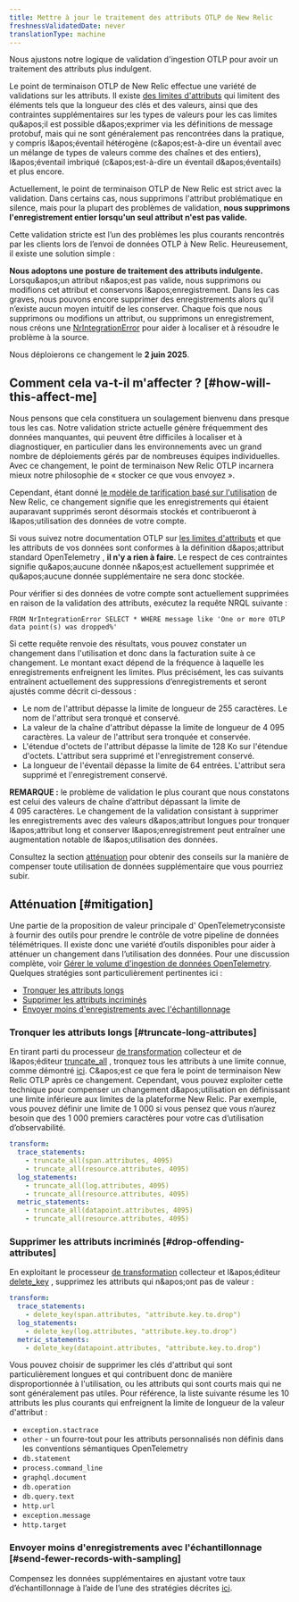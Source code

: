```yaml
---
title: Mettre à jour le traitement des attributs OTLP de New Relic
freshnessValidatedDate: never
translationType: machine
---
```


Nous ajustons notre logique de validation d&apos;ingestion OTLP pour avoir un traitement des attributs plus indulgent.

Le point de terminaison OTLP de New Relic effectue une variété de validations sur les attributs. Il existe [des limites d&apos;attributs](/docs/opentelemetry/best-practices/opentelemetry-otlp/#attribute-limits) qui limitent des éléments tels que la longueur des clés et des valeurs, ainsi que des contraintes supplémentaires sur les types de valeurs pour les cas limites qu&amp;apos;il est possible d&amp;apos;exprimer via les définitions de message protobuf, mais qui ne sont généralement pas rencontrées dans la pratique, y compris l&amp;apos;éventail hétérogène (c&amp;apos;est-à-dire un éventail avec un mélange de types de valeurs comme des chaînes et des entiers), l&amp;apos;éventail imbriqué (c&amp;apos;est-à-dire un éventail d&amp;apos;éventails) et plus encore.

Actuellement, le point de terminaison OTLP de New Relic est strict avec la validation. Dans certains cas, nous supprimons l&apos;attribut problématique en silence, mais pour la plupart des problèmes de validation, **nous supprimons l&apos;enregistrement entier lorsqu&apos;un seul attribut n&apos;est pas valide.**

Cette validation stricte est l’un des problèmes les plus courants rencontrés par les clients lors de l’envoi de données OTLP à New Relic. Heureusement, il existe une solution simple :

**Nous adoptons une posture de traitement des attributs indulgente.** Lorsqu&amp;apos;un attribut n&amp;apos;est pas valide, nous supprimons ou modifions cet attribut et conservons l&amp;apos;enregistrement. Dans les cas graves, nous pouvons encore supprimer des enregistrements alors qu’il n’existe aucun moyen intuitif de les conserver. Chaque fois que nous supprimons ou modifions un attribut, ou supprimons un enregistrement, nous créons une [NrIntegrationError](https://docs.newrelic.com/docs/data-apis/manage-data/nrintegrationerror/) pour aider à localiser et à résoudre le problème à la source.

Nous déploierons ce changement le **2 juin 2025**.

## Comment cela va-t-il m&apos;affecter ? [#how-will-this-affect-me]

Nous pensons que cela constituera un soulagement bienvenu dans presque tous les cas. Notre validation stricte actuelle génère fréquemment des données manquantes, qui peuvent être difficiles à localiser et à diagnostiquer, en particulier dans les environnements avec un grand nombre de déploiements gérés par de nombreuses équipes individuelles. Avec ce changement, le point de terminaison New Relic OTLP incarnera mieux notre philosophie de « stocker ce que vous envoyez ».

Cependant, étant donné [le modèle de tarification basé sur l&apos;utilisation](https://newrelic.com/pricing) de New Relic, ce changement signifie que les enregistrements qui étaient auparavant supprimés seront désormais stockés et contribueront à l&amp;apos;utilisation des données de votre compte.

Si vous suivez notre documentation OTLP sur [les limites d&apos;attributs](/docs/opentelemetry/best-practices/opentelemetry-otlp/#attribute-limits) et que les attributs de vos données sont conformes à la définition d&amp;apos;attribut standard OpenTelemetry , **il n&apos;y a rien à faire**. Le respect de ces contraintes signifie qu&amp;apos;aucune donnée n&amp;apos;est actuellement supprimée et qu&amp;apos;aucune donnée supplémentaire ne sera donc stockée.

Pour vérifier si des données de votre compte sont actuellement supprimées en raison de la validation des attributs, exécutez la requête NRQL suivante :

```
FROM NrIntegrationError SELECT * WHERE message like 'One or more OTLP data point(s) was dropped%'
```

Si cette requête renvoie des résultats, vous pouvez constater un changement dans l&apos;utilisation et donc dans la facturation suite à ce changement. Le montant exact dépend de la fréquence à laquelle les enregistrements enfreignent les limites. Plus précisément, les cas suivants entraînent actuellement des suppressions d’enregistrements et seront ajustés comme décrit ci-dessous :

* Le nom de l&apos;attribut dépasse la limite de longueur de 255 caractères. Le nom de l&apos;attribut sera tronqué et conservé.
* La valeur de la chaîne d&apos;attribut dépasse la limite de longueur de 4 095 caractères. La valeur de l&apos;attribut sera tronquée et conservée.
* L&apos;étendue d&apos;octets de l&apos;attribut dépasse la limite de 128 Ko sur l&apos;étendue d&apos;octets. L&apos;attribut sera supprimé et l&apos;enregistrement conservé.
* La longueur de l&apos;éventail dépasse la limite de 64 entrées. L&apos;attribut sera supprimé et l&apos;enregistrement conservé.

**REMARQUE :** le problème de validation le plus courant que nous constatons est celui des valeurs de chaîne d’attribut dépassant la limite de 4 095 caractères. Le changement de la validation consistant à supprimer les enregistrements avec des valeurs d&amp;apos;attribut longues pour tronquer l&amp;apos;attribut long et conserver l&amp;apos;enregistrement peut entraîner une augmentation notable de l&amp;apos;utilisation des données.

Consultez la section [atténuation](#mitigation) pour obtenir des conseils sur la manière de compenser toute utilisation de données supplémentaire que vous pourriez subir.

## Atténuation [#mitigation]

Une partie de la proposition de valeur principale d&apos; OpenTelemetryconsiste à fournir des outils pour prendre le contrôle de votre pipeline de données télémétriques. Il existe donc une variété d’outils disponibles pour aider à atténuer un changement dans l’utilisation des données. Pour une discussion complète, voir [Gérer le volume d&apos;ingestion de données OpenTelemetry](/docs/opentelemetry/best-practices/opentelemetry-manage-data-ingest-volume/). Quelques stratégies sont particulièrement pertinentes ici :

* [Tronquer les attributs longs](#truncate-long-attributes)
* [Supprimer les attributs incriminés](#drop-offending-attributes)
* [Envoyer moins d&apos;enregistrements avec l&apos;échantillonnage](#send-fewer-records-with-sampling)

### Tronquer les attributs longs [#truncate-long-attributes]

En tirant parti du processeur [de transformation](https://github.com/open-telemetry/opentelemetry-collector-contrib/tree/main/processor/transformprocessor) collecteur et de l&amp;apos;éditeur [truncate\_all](https://github.com/open-telemetry/opentelemetry-collector-contrib/tree/main/pkg/ottl/ottlfuncs#truncate_all) , tronquez tous les attributs à une limite connue, comme démontré [ici](https://github.com/newrelic/newrelic-opentelemetry-examples/blob/036108c49b20f0e05ca80366a488d60cd02c5e1d/other-examples/collector/nr-config/otel-config.yaml#L14-L24). C&amp;apos;est ce que fera le point de terminaison New Relic OTLP après ce changement. Cependant, vous pouvez exploiter cette technique pour compenser un changement d&amp;apos;utilisation en définissant une limite inférieure aux limites de la plateforme New Relic. Par exemple, vous pouvez définir une limite de 1 000 si vous pensez que vous n’aurez besoin que des 1 000 premiers caractères pour votre cas d’utilisation d’observabilité.

```yaml
transform:
  trace_statements:
    - truncate_all(span.attributes, 4095)
    - truncate_all(resource.attributes, 4095)
  log_statements:
    - truncate_all(log.attributes, 4095)
    - truncate_all(resource.attributes, 4095)
  metric_statements:
    - truncate_all(datapoint.attributes, 4095)
    - truncate_all(resource.attributes, 4095)
```

### Supprimer les attributs incriminés [#drop-offending-attributes]

En exploitant le processeur [de transformation](https://github.com/open-telemetry/opentelemetry-collector-contrib/tree/main/processor/transformprocessor) collecteur et l&amp;apos;éditeur [delete\_key](https://github.com/open-telemetry/opentelemetry-collector-contrib/tree/main/pkg/ottl/ottlfuncs#delete_key) , supprimez les attributs qui n&amp;apos;ont pas de valeur :

```yaml
transform:
  trace_statements:
    - delete_key(span.attributes, "attribute.key.to.drop")
  log_statements:
    - delete_key(log.attributes, "attribute.key.to.drop")
  metric_statements:
    - delete_key(datapoint.attributes, "attribute.key.to.drop")
```

Vous pouvez choisir de supprimer les clés d&apos;attribut qui sont particulièrement longues et qui contribuent donc de manière disproportionnée à l&apos;utilisation, ou les attributs qui sont courts mais qui ne sont généralement pas utiles. Pour référence, la liste suivante résume les 10 attributs les plus courants qui enfreignent la limite de longueur de la valeur d&apos;attribut :

* `exception.stactrace`
* `other` - un fourre-tout pour les attributs personnalisés non définis dans les conventions sémantiques OpenTelemetry
* `db.statement`
* `process.command_line`
* `graphql.document`
* `db.operation`
* `db.query.text`
* `http.url`
* `exception.message`
* `http.target`

### Envoyer moins d&apos;enregistrements avec l&apos;échantillonnage [#send-fewer-records-with-sampling]

Compensez les données supplémentaires en ajustant votre taux d’échantillonnage à l’aide de l’une des stratégies décrites [ici](/docs/opentelemetry/best-practices/opentelemetry-manage-data-ingest-volume/#concept-sampling).